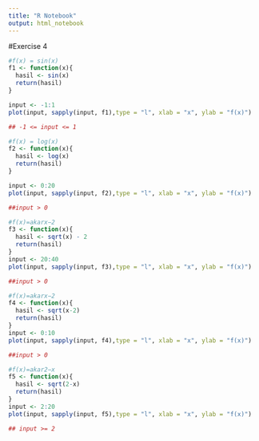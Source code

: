 ---
title: "R Notebook"
output: html_notebook
---

#Exercise 4
```{r}
#f(x) = sin(x)
f1 <- function(x){
  hasil <- sin(x)
  return(hasil)
}

input <- -1:1
plot(input, sapply(input, f1),type = "l", xlab = "x", ylab = "f(x)")

## -1 <= input <= 1

```

```{r}
#f(x) = log(x)
f2 <- function(x){
  hasil <- log(x)
  return(hasil)
}

input <- 0:20
plot(input, sapply(input, f2),type = "l", xlab = "x", ylab = "f(x)")

##input > 0
```

```{r}
#f(x)=akarx−2
f3 <- function(x){
  hasil <- sqrt(x) - 2
  return(hasil)
}
input <- 20:40
plot(input, sapply(input, f3),type = "l", xlab = "x", ylab = "f(x)")

##input > 0
```

```{r}
#f(x)=akarx−2
f4 <- function(x){
  hasil <- sqrt(x-2)
  return(hasil)
}
input <- 0:10
plot(input, sapply(input, f4),type = "l", xlab = "x", ylab = "f(x)")

##input > 0
```

```{r}
#f(x)=akar2−x
f5 <- function(x){
  hasil <- sqrt(2-x)
  return(hasil)
}
input <- 2:20
plot(input, sapply(input, f5),type = "l", xlab = "x", ylab = "f(x)")

## input >= 2
```


